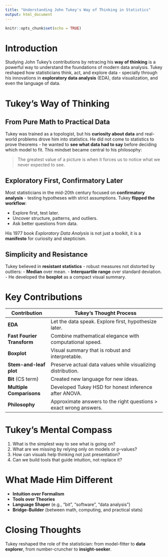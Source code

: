 ```yaml
---
title: "Understanding John Tukey's Way of Thinking in Statistics"
output: html_document
---
```


```r
knitr::opts_chunk$set(echo = TRUE)
```

# Introduction

Studying John Tukey's contributions by retracing his **way of thinking** is a powerful way to understand the foundations of modern data analysis. Tukey reshaped how statisticians think, act, and explore data - specially through his innovations in **exploratory data analysis** (EDA), data visualization, and even the language of data.

# Tukey's Way of Thinking

## From Pure Math to Practical Data

Tukey was trained as a topologist, but his **curiosity about data** and real-world problems drove him into statistics. He did not come to statistics to prove theorems - he wanted to **see what data had to say** before deciding which model to fit. This mindset became central to his philosophy:

> The greatest value of a picture is when it forces us to notice what we never expected to see.

## Exploratory First, Confirmatory Later

Most statisticians in the mid-20th century focused on **confirmatory analysis** - testing hypotheses with strict assumptions. Tukey **flipped the workflow**:

- Explore first, test later.\
- Uncover structure, patterns, and outliers.\
- Ask better questions from data.\

His 1977 book *Exploratory Data Analysis* is not just a toolkit, it is a **manifesto** for curiosity and skepticism.

## Simplicity and Resistance

Tukey believed in **resistant statistics** - robust measures not distorted by outliers:
- **Median** over mean.
- **Interquartile range** over standard deviation.
- He developed the **boxplot** as a compact visual summary.

# Key Contributions

| Contribution             | Tukey's Thought Process                                            |
|--------------------------|---------------------------------------------------------------------|
| **EDA**                  | Let the data speak. Explore first, hypothesize later.              |
| **Fast Fourier Transform** | Combine mathematical elegance with computational speed.            |
| **Boxplot**              | Visual summary that is robust and interpretable.                    |
| **Stem-and-leaf plot**   | Preserve actual data values while visualizing distribution.         |
| **Bit** (CS term)        | Created new language for new ideas.                               |
| **Multiple Comparisons** | Developed Tukey HSD for honest inference after ANOVA.              |
| **Philosophy**           | Approximate answers to the right questions > exact wrong answers.  |

# Tukey's Mental Compass

1. What is the simplest way to see what is going on?
2. What are we missing by relying only on models or p-values?
3. How can visuals help thinking not just presentation?
4. Can we build tools that guide intuition, not replace it?

# What Made Him Different

- **Intuition over Formalism**
- **Tools over Theories**
- **Language Shaper** (e.g., "bit", "software", "data analysis")
- **Bridge-Builder** (between math, computing, and practical stats)

# Closing Thoughts

Tukey reshaped the role of the statistician: from model-fitter to **data explorer**, from number-cruncher to **insight-seeker**.

